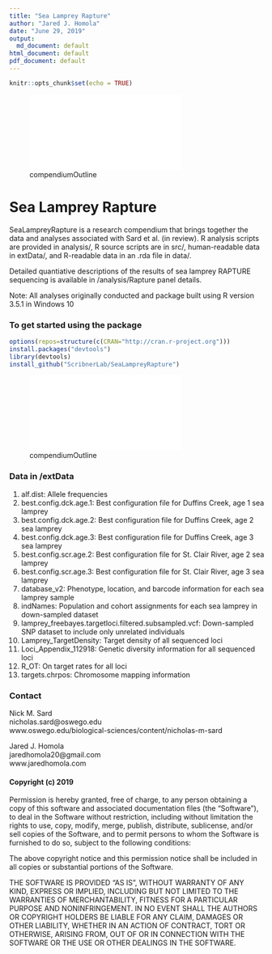 ```yaml
---
title: "Sea Lamprey Rapture"
author: "Jared J. Homola"
date: "June 29, 2019"
output:
  md_document: default
html_document: default
pdf_document: default
---
```

```r
knitr::opts_chunk$set(echo = TRUE)
```

![compendiumOutline](./extData/compendiumOutline.pdf)

# Sea Lamprey Rapture

SeaLampreyRapture is a research compendium that brings together the data and analyses associated with Sard et al. (in review). R analysis scripts are provided in analysis/, R source scripts are in src/, human-readable data in extData/, and R-readable data in an .rda file in data/. 

Detailed quantiative descriptions of the results of sea lamprey RAPTURE sequencing is available in /analysis/Rapture panel details. 

Note: All analyses originally conducted and package built using R version 3.5.1 in Windows 10

### To get started using the package

```r
options(repos=structure(c(CRAN="http://cran.r-project.org")))
install.packages("devtools")
library(devtools)
install_github("ScribnerLab/SeaLampreyRapture")
```


![compendiumOutline](./extData/compendiumOutline.pdf)



### Data in /extData
1. alf.dist: Allele frequencies
2. best.config.dck.age.1: Best configuration file for Duffins Creek, age 1 sea lamprey
3. best.config.dck.age.2: Best configuration file for Duffins Creek, age 2 sea lamprey
4. best.config.dck.age.3: Best configuration file for Duffins Creek, age 3 sea lamprey
5. best.config.scr.age.2: Best configuration file for St. Clair River, age 2 sea lamprey
6. best.config.scr.age.3: Best configuration file for St. Clair River, age 3 sea lamprey
7. database_v2: Phenotype, location, and barcode information for each sea lamprey sample
8. indNames: Population and cohort assignments for each sea lamprey in down-sampled dataset
9. lamprey_freebayes.targetloci.filtered.subsampled.vcf: Down-sampled SNP dataset to include only unrelated individuals
10. Lamprey_TargetDensity: Target density of all sequenced loci
11. Loci_Appendix_112918: Genetic diversity information for all sequenced loci
12. R_OT: On target rates for all loci
13. targets.chrpos: Chromosome mapping information


### Contact
Nick M. Sard  
nicholas.sard@oswego.edu  
www.oswego.edu/biological-sciences/content/nicholas-m-sard

Jared J. Homola  
jaredhomola20@gmail.com  
www.jaredhomola.com  


#### Copyright (c) 2019

Permission is hereby granted, free of charge, to any person obtaining a copy of this software and associated documentation files (the "Software"), to deal in the Software without restriction, including without limitation the rights to use, copy, modify, merge, publish, distribute, sublicense, and/or sell copies of the Software, and to permit persons to whom the Software is furnished to do so, subject to the following conditions:

The above copyright notice and this permission notice shall be included in all copies or substantial portions of the Software.

THE SOFTWARE IS PROVIDED "AS IS", WITHOUT WARRANTY OF ANY KIND, EXPRESS OR IMPLIED, INCLUDING BUT NOT LIMITED TO THE WARRANTIES OF MERCHANTABILITY, FITNESS FOR A PARTICULAR PURPOSE AND NONINFRINGEMENT. IN NO EVENT SHALL THE AUTHORS OR COPYRIGHT HOLDERS BE LIABLE FOR ANY CLAIM, DAMAGES OR OTHER LIABILITY, WHETHER IN AN ACTION OF CONTRACT, TORT OR OTHERWISE, ARISING FROM, OUT OF OR IN CONNECTION WITH THE SOFTWARE OR THE USE OR OTHER DEALINGS IN THE SOFTWARE.
